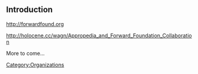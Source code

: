 ==Introduction==

http://forwardfound.org

http://holocene.cc/wagn/Appropedia_and_Forward_Foundation_Collaboration

More to come...


[[Category:Organizations]]
